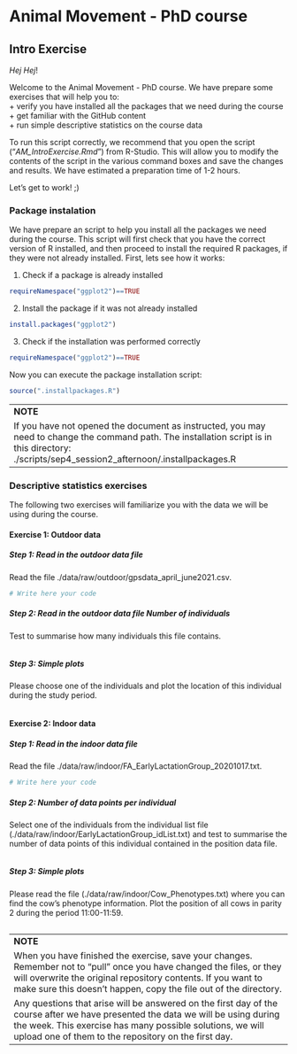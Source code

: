 # Animal Movement - PhD course  
## Intro Exercise  

*Hej Hej*!  

Welcome to the Animal Movement - PhD course. We have prepare some exercises that will help you to:  
+ verify you have installed all the packages that we need during the course  
+ get familiar with the GitHub content  
+ run simple descriptive statistics on the course data   

To run this script correctly, we recommend that you open the script ("*AM_IntroExercise.Rmd*") from R-Studio. This will allow you to modify the contents of the script in the various command boxes and save the changes and results. We have estimated a preparation time of 1-2 hours.  

Let's get to work! ;)  

### Package instalation  
We have prepare an script to help you install all the packages we need during the course. This script will first check that you have the correct version of R installed, and then proceed to install the required R packages, if they were not already installed. First, lets see how it works:  

1. Check if a package is already installed  
```r
requireNamespace("ggplot2")==TRUE
```

2. Install the package if it was not already installed  
```r
install.packages("ggplot2")
```

3. Check if the installation was performed correctly  
```r
requireNamespace("ggplot2")==TRUE
```
Now you can execute the package installation script:  
```r
source(".installpackages.R")
```
---
**NOTE**
If you have not opened the document as instructed, you may need to change the command path. The installation script is in this directory: ./scripts/sep4_session2_afternoon/.installpackages.R  
---

### Descriptive statistics exercises   
The following two exercises will familiarize you with the data we will be using during the course.  

#### Exercise 1: Outdoor data  
##### Step 1: Read in the outdoor data file  
Read the file ./data/raw/outdoor/gpsdata_april_june2021.csv.  
```r
# Write here your code
```

##### Step 2: Read in the outdoor data file   Number of individuals
Test to summarise how many individuals this file contains.
```r

```
##### Step 3: Simple plots 
Please choose one of the individuals and plot the location of this individual during the study period.
```r

```

#### Exercise 2: Indoor data
##### Step 1: Read in the indoor data file  
Read the file ./data/raw/indoor/FA_EarlyLactationGroup_20201017.txt.  
```r
# Write here your code
```

##### Step 2: Number of data points per individual
Select one of the individuals from the individual list file (./data/raw/indoor/EarlyLactationGroup_idList.txt) and test to summarise the number of data points of this individual contained in the position data file.
```r

```

##### Step 3: Simple plots 
Please read the file (./data/raw/indoor/Cow_Phenotypes.txt) where you can find the cow's phenotype information. Plot the position of all cows in parity 2 during the period 11:00-11:59.
```r

```


---
**NOTE**
When you have finished the exercise, save your changes. Remember not to "pull" once you have changed the files, or they will overwrite the original repository contents. If you want to make sure this doesn't happen, copy the file out of the directory.  
Any questions that arise will be answered on the first day of the course after we have presented the data we will be using during the week. This exercise has many possible solutions, we will upload one of them to the repository on the first day. 
--- 




